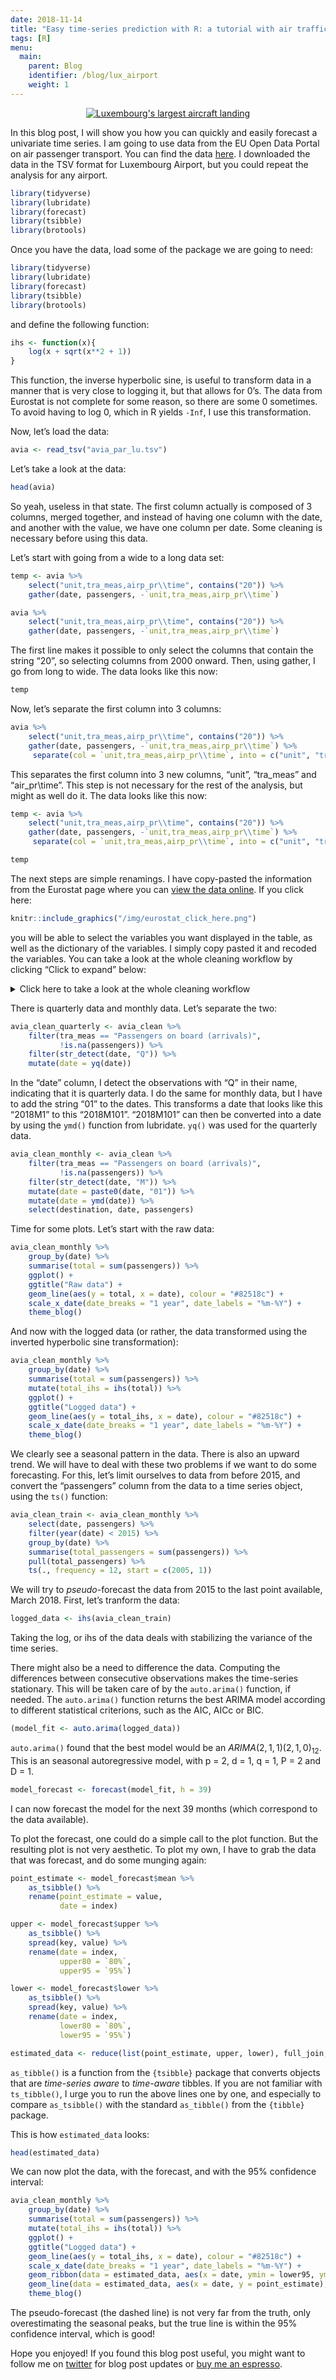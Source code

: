 ```yaml
---
date: 2018-11-14
title: "Easy time-series prediction with R: a tutorial with air traffic data from Lux Airport"
tags: [R]
menu:
  main:
    parent: Blog
    identifier: /blog/lux_airport
    weight: 1
---
```


<div style="text-align:center;">
  <a href="https://www.youtube.com/watch?v=GIQn8pab8Vc">
    <img src="/img/lx_aie.jpg" title = "Luxembourg's largest aircraft landing"></a>
</div>

In this blog post, I will show you how you can quickly and easily forecast a univariate time series.
I am going to use data from the EU Open Data Portal on air passenger transport. You can find the
data [here](https://data.europa.eu/euodp/en/data/dataset/2EwfWXj5d94BUOzfoABKSQ). I downloaded 
the data in the TSV format for Luxembourg Airport, but you could repeat the analysis for any airport.

```r
library(tidyverse)
library(lubridate)
library(forecast)
library(tsibble)
library(brotools)
```

Once you have the data, load some of the package we are going to need:

```r
library(tidyverse)
library(lubridate)
library(forecast)
library(tsibble)
library(brotools)
```

and define the following function:

```r
ihs <- function(x){
    log(x + sqrt(x**2 + 1))
}
```

This function, the inverse hyperbolic sine, is useful to transform data in a manner that is very
close to logging it, but that allows for 0's. The data from Eurostat is not complete for some reason,
so there are some 0 sometimes. To avoid having to log 0, which in R yields `-Inf`, I use this 
transformation.

Now, let's load the data:

```r
avia <- read_tsv("avia_par_lu.tsv")
```

Let's take a look at the data:

```r
head(avia)
```

So yeah, useless in that state. The first column actually is composed of 3 columns, merged together,
and instead of having one column with the date, and another with the value, we have one column
per date. Some cleaning is necessary before using this data.

Let's start with going from a wide to a long data set:

```r
temp <- avia %>%
    select("unit,tra_meas,airp_pr\\time", contains("20")) %>%
    gather(date, passengers, -`unit,tra_meas,airp_pr\\time`)
```

```r
avia %>%
    select("unit,tra_meas,airp_pr\\time", contains("20")) %>%
    gather(date, passengers, -`unit,tra_meas,airp_pr\\time`)
```

The first line makes it possible to only select the columns that contain the string "20", so 
selecting columns from 2000 onward. Then, using gather, I go from long to wide. The data looks
like this now:

```r
temp
```

Now, let's separate the first column into 3 columns:

```r
avia %>%
    select("unit,tra_meas,airp_pr\\time", contains("20")) %>%
    gather(date, passengers, -`unit,tra_meas,airp_pr\\time`) %>%
     separate(col = `unit,tra_meas,airp_pr\\time`, into = c("unit", "tra_meas", "air_pr\\time"), sep = ",")
```

This separates the first column into 3 new columns, "unit", "tra_meas" and "air_pr\\time". This step
is not necessary for the rest of the analysis, but might as well do it. The data looks like this now:


```r
temp <- avia %>%
    select("unit,tra_meas,airp_pr\\time", contains("20")) %>%
    gather(date, passengers, -`unit,tra_meas,airp_pr\\time`) %>%
     separate(col = `unit,tra_meas,airp_pr\\time`, into = c("unit", "tra_meas", "air_pr\\time"), sep = ",")
```

```r
temp
```

The next steps are simple renamings. I have copy-pasted the information from the Eurostat page
where you can [view the data online](http://appsso.eurostat.ec.europa.eu/nui/show.do?dataset=avia_par_lu&lang=en).
If you click here:

```r
knitr::include_graphics("/img/eurostat_click_here.png")
```

you will be able to select the variables you want displayed in the table, as well as the dictionary
of the variables. I simply copy pasted it and recoded the variables. You can take a look at the 
whole cleaning workflow by clicking "Click to expand" below:


<details>
  <summary>Click here to take a look at the whole cleaning workflow</summary>

```r
avia_clean <- avia %>%
    select("unit,tra_meas,airp_pr\\time", contains("20")) %>%
    gather(date, passengers, -`unit,tra_meas,airp_pr\\time`) %>%
    separate(col = `unit,tra_meas,airp_pr\\time`, into = c("unit", "tra_meas", "air_pr\\time"), sep = ",") %>%
    mutate(tra_meas = fct_recode(tra_meas,
         `Passengers on board` = "PAS_BRD",
         `Passengers on board (arrivals)` = "PAS_BRD_ARR",
         `Passengers on board (departures)` = "PAS_BRD_DEP",
         `Passengers carried` = "PAS_CRD",
         `Passengers carried (arrival)` = "PAS_CRD_ARR",
         `Passengers carried (departures)` = "PAS_CRD_DEP",
         `Passengers seats available` = "ST_PAS",
         `Passengers seats available (arrivals)` = "ST_PAS_ARR",
         `Passengers seats available (departures)` = "ST_PAS_DEP",
         `Commercial passenger air flights` = "CAF_PAS",
         `Commercial passenger air flights (arrivals)` = "CAF_PAS_ARR",
         `Commercial passenger air flights (departures)` = "CAF_PAS_DEP")) %>%
    mutate(unit = fct_recode(unit,
                             Passenger = "PAS",
                             Flight = "FLIGHT",
                             `Seats and berths` = "SEAT")) %>%
    mutate(destination = fct_recode(`air_pr\\time`,
                                     `WIEN-SCHWECHAT` = "LU_ELLX_AT_LOWW",
                                     `BRUSSELS` = "LU_ELLX_BE_EBBR",
                                     `GENEVA` = "LU_ELLX_CH_LSGG",
                                     `ZURICH` = "LU_ELLX_CH_LSZH",
                                     `FRANKFURT/MAIN` = "LU_ELLX_DE_EDDF",
                                     `HAMBURG` = "LU_ELLX_DE_EDDH",
                                     `BERLIN-TEMPELHOF` = "LU_ELLX_DE_EDDI",
                                     `MUENCHEN` = "LU_ELLX_DE_EDDM",
                                     `SAARBRUECKEN` = "LU_ELLX_DE_EDDR",
                                     `BERLIN-TEGEL` = "LU_ELLX_DE_EDDT",
                                     `KOBENHAVN/KASTRUP` = "LU_ELLX_DK_EKCH",
                                     `HURGHADA / INTL` = "LU_ELLX_EG_HEGN",
                                     `IRAKLION/NIKOS KAZANTZAKIS` = "LU_ELLX_EL_LGIR",
                                     `FUERTEVENTURA` = "LU_ELLX_ES_GCFV",
                                     `GRAN CANARIA` = "LU_ELLX_ES_GCLP",
                                     `LANZAROTE` = "LU_ELLX_ES_GCRR",
                                     `TENERIFE SUR/REINA SOFIA` = "LU_ELLX_ES_GCTS",
                                     `BARCELONA/EL PRAT` = "LU_ELLX_ES_LEBL",
                                     `ADOLFO SUAREZ MADRID-BARAJAS` = "LU_ELLX_ES_LEMD",
                                     `MALAGA/COSTA DEL SOL` = "LU_ELLX_ES_LEMG",
                                     `PALMA DE MALLORCA` = "LU_ELLX_ES_LEPA",
                                     `SYSTEM - PARIS` = "LU_ELLX_FR_LF90",
                                     `NICE-COTE D'AZUR` = "LU_ELLX_FR_LFMN",
                                     `PARIS-CHARLES DE GAULLE` = "LU_ELLX_FR_LFPG",
                                     `STRASBOURG-ENTZHEIM` = "LU_ELLX_FR_LFST",
                                     `KEFLAVIK` = "LU_ELLX_IS_BIKF",
                                     `MILANO/MALPENSA` = "LU_ELLX_IT_LIMC",
                                     `BERGAMO/ORIO AL SERIO` = "LU_ELLX_IT_LIME",
                                     `ROMA/FIUMICINO` = "LU_ELLX_IT_LIRF",
                                     `AGADIR/AL MASSIRA` = "LU_ELLX_MA_GMAD",
                                     `AMSTERDAM/SCHIPHOL` = "LU_ELLX_NL_EHAM",
                                     `WARSZAWA/CHOPINA` = "LU_ELLX_PL_EPWA",
                                     `PORTO` = "LU_ELLX_PT_LPPR",
                                     `LISBOA` = "LU_ELLX_PT_LPPT",
                                     `STOCKHOLM/ARLANDA` = "LU_ELLX_SE_ESSA",
                                     `MONASTIR/HABIB BOURGUIBA` = "LU_ELLX_TN_DTMB",
                                     `ENFIDHA-HAMMAMET INTERNATIONAL` = "LU_ELLX_TN_DTNH",
                                     `ENFIDHA ZINE EL ABIDINE BEN ALI` = "LU_ELLX_TN_DTNZ",
                                     `DJERBA/ZARZIS` = "LU_ELLX_TN_DTTJ",
                                     `ANTALYA (MIL-CIV)` = "LU_ELLX_TR_LTAI",
                                     `ISTANBUL/ATATURK` = "LU_ELLX_TR_LTBA",
                                     `SYSTEM - LONDON` = "LU_ELLX_UK_EG90",
                                     `MANCHESTER` = "LU_ELLX_UK_EGCC",
                                     `LONDON GATWICK` = "LU_ELLX_UK_EGKK",
                                     `LONDON/CITY` = "LU_ELLX_UK_EGLC",
                                     `LONDON HEATHROW` = "LU_ELLX_UK_EGLL",
                                     `LONDON STANSTED` = "LU_ELLX_UK_EGSS",
                                     `NEWARK LIBERTY INTERNATIONAL, NJ.` = "LU_ELLX_US_KEWR",
                                     `O.R TAMBO INTERNATIONAL` = "LU_ELLX_ZA_FAJS")) %>%
    mutate(passengers = as.numeric(passengers)) %>%
    select(unit, tra_meas, destination, date, passengers)
```
</details> 

There is quarterly data and monthly data. Let's separate the two:

```r
avia_clean_quarterly <- avia_clean %>%
    filter(tra_meas == "Passengers on board (arrivals)",
           !is.na(passengers)) %>%
    filter(str_detect(date, "Q")) %>%
    mutate(date = yq(date))
```

In the "date" column, I detect the observations with "Q" in their name, indicating that it is quarterly data.
I do the same for monthly data, but I have to add the string "01" to the dates. This transforms 
a date that looks like this "2018M1" to this "2018M101". "2018M101" can then be converted into a 
date by using the `ymd()` function from lubridate. `yq()` was used for the quarterly data.

```r
avia_clean_monthly <- avia_clean %>%
    filter(tra_meas == "Passengers on board (arrivals)",
           !is.na(passengers)) %>%
    filter(str_detect(date, "M")) %>%
    mutate(date = paste0(date, "01")) %>%
    mutate(date = ymd(date)) %>%
    select(destination, date, passengers)
```

Time for some plots. Let's start with the raw data:

```r
avia_clean_monthly %>%
    group_by(date) %>%
    summarise(total = sum(passengers)) %>%
    ggplot() +
    ggtitle("Raw data") +
    geom_line(aes(y = total, x = date), colour = "#82518c") +
    scale_x_date(date_breaks = "1 year", date_labels = "%m-%Y") + 
    theme_blog()
```

And now with the logged data (or rather, the data transformed using the inverted hyperbolic sine
transformation):

```r
avia_clean_monthly %>%
    group_by(date) %>%
    summarise(total = sum(passengers)) %>%
    mutate(total_ihs = ihs(total)) %>%
    ggplot() +
    ggtitle("Logged data") +
    geom_line(aes(y = total_ihs, x = date), colour = "#82518c") +
    scale_x_date(date_breaks = "1 year", date_labels = "%m-%Y") + 
    theme_blog()
```

We clearly see a seasonal pattern in the data. There is also an upward trend. We will have to deal
with these two problems if we want to do some forecasting. For this, let's limit ourselves to data 
from before 2015, and convert the "passengers" column from the data to a time series object, using 
the `ts()` function:

```r
avia_clean_train <- avia_clean_monthly %>%
    select(date, passengers) %>%
    filter(year(date) < 2015) %>%
    group_by(date) %>%
    summarise(total_passengers = sum(passengers)) %>%
    pull(total_passengers) %>%
    ts(., frequency = 12, start = c(2005, 1))
```

We will try to *pseudo*-forecast the data from 2015 to the last point available, March 2018.
First, let's tranform the data:

```r
logged_data <- ihs(avia_clean_train)
```

Taking the log, or ihs of the data deals with stabilizing the variance of the time series.

There might also be a need to difference the data. Computing the differences between consecutive 
observations makes the time-series stationary. This will be taken care of by the `auto.arima()`
function, if needed. The `auto.arima()` function returns the best ARIMA model according to different
statistical criterions, such as the AIC, AICc or BIC.

```r
(model_fit <- auto.arima(logged_data))
```

`auto.arima()` found that the best model would be an $ARIMA(2, 1, 1)(2, 1, 0)_{12}$. This is an 
seasonal autoregressive model, with p = 2, d = 1, q = 1, P = 2 and D = 1. 

```r
model_forecast <- forecast(model_fit, h = 39)
```

I can now forecast the model for the next 39 months (which correspond to the data available).

To plot the forecast, one could do a simple call to the plot function. But the resulting plot
is not very aesthetic. To plot my own, I have to grab the data that was forecast, and do some
munging again:

```r
point_estimate <- model_forecast$mean %>%
    as_tsibble() %>%
    rename(point_estimate = value,
           date = index)

upper <- model_forecast$upper %>%
    as_tsibble() %>%
    spread(key, value) %>%
    rename(date = index,
           upper80 = `80%`,
           upper95 = `95%`)

lower <- model_forecast$lower %>%
    as_tsibble() %>%
    spread(key, value) %>%
    rename(date = index,
           lower80 = `80%`,
           lower95 = `95%`)

estimated_data <- reduce(list(point_estimate, upper, lower), full_join, by = "date")
```

`as_tibble()` is a function from the `{tsibble}` package that converts objects that are *time-series aware*
to *time-aware* tibbles. If you are not familiar with `ts_tibble()`, I urge you to run the above lines
one by one, and especially to compare `as_tsibble()` with the standard `as_tibble()` from the `{tibble}`
package.

This is how `estimated_data` looks:

```r
head(estimated_data)
```

We can now plot the data, with the forecast, and with the 95% confidence interval:

```r
avia_clean_monthly %>%
    group_by(date) %>%
    summarise(total = sum(passengers)) %>%
    mutate(total_ihs = ihs(total)) %>%
    ggplot() +
    ggtitle("Logged data") +
    geom_line(aes(y = total_ihs, x = date), colour = "#82518c") +
    scale_x_date(date_breaks = "1 year", date_labels = "%m-%Y") +
    geom_ribbon(data = estimated_data, aes(x = date, ymin = lower95, ymax = upper95), fill = "#666018", alpha = 0.2) +
    geom_line(data = estimated_data, aes(x = date, y = point_estimate), linetype = 2, colour = "#8e9d98") +
    theme_blog()
```

The pseudo-forecast (the dashed line) is not very far from the truth, only overestimating the 
seasonal peaks, but the true line is within the 95% confidence interval, which is good!

Hope you enjoyed! If you found this blog post useful, you might want to follow 
me on [twitter](https://www.twitter.com/brodriguesco) for blog post updates or 
[buy me an espresso](https://www.buymeacoffee.com/brodriguesco).